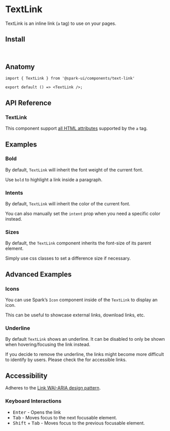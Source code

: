 


<Meta of={stories} />

# TextLink

TextLink is an inline link (`a` tag) to use on your pages.

<Canvas of={stories.Default} />

## Install

```sh
npm install @spark-ui/components
```

## Anatomy

```tsx
import { TextLink } from '@spark-ui/components/text-link'

export default () => <TextLink />;
```

## API Reference

### TextLink

This component support [all HTML attributes](https://developer.mozilla.org/en-US/docs/Web/HTML/Element/a#attributes) supported by the `a` tag.

<ArgTypes of={TextLink} />

## Examples

### Bold

By default, `TextLink` will inherit the font weight of the current font.

Use `bold` to highlight a link inside a paragraph.

<Canvas of={stories.Bold} />

### Intents

By default, `TextLink` will inherit the color of the current font.

<Canvas of={stories.CurrentIntent} />

You can also manually set the `intent` prop when you need a specific color instead.

<Canvas of={stories.Intents} />

### Sizes

By default, the `TextLink` component inherits the font-size of its parent element.

Simply use css classes to set a difference size if necessary.

<Canvas of={stories.Sizes} />

## Advanced Examples

### Icons

You can use Spark’s `Icon` component inside of the `TextLink` to display an icon.

This can be useful to showcase external links, download links, etc.

<Canvas of={stories.Icons} />

### Underline

By default `TextLink` shows an underline. It can be disabled to only be shown when hovering/focusing the link instead.

<Callout kind="warning">
  <span>
    If you decide to remove the underline, the links might become more difficult to identify by
    users.
  </span>
  <span>
    <span>Please check the </span>
    <TextLink
      href="https://www.w3.org/WAI/WCAG22/Techniques/failures/F73"
      children="official WCAG requirements"
    />
    <span> for accessible links.</span>
  </span>
</Callout>

<Canvas of={stories.Underline} />

## Accessibility

<A11yReport of="text-link" />

Adheres to the [Link WAI-ARIA design pattern](https://www.w3.org/WAI/ARIA/apg/patterns/link/).

### Keyboard Interactions

- <Kbd>Enter</Kbd> - Opens the link
- <Kbd>Tab</Kbd> - Moves focus to the next focusable element.
- <Kbd>Shift</Kbd> + <Kbd>Tab</Kbd> - Moves focus to the previous focusable element.
